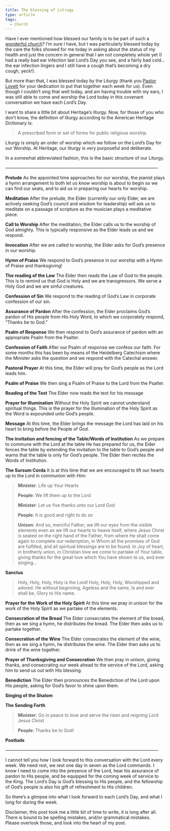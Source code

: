 ```yaml
---
title: The blessing of Litrugy
type: article
tags:
  - Church
---
```


Have I ever mentioned how blessed our family is to be part of such a [wonderful church](http://www.heritagecenterville.org)? I’m sure I have, but I was particularly blessed today by the care the folks showed for me today in asking about the status of my health and just the concern in general that I am not completely whole yet (I had a really bad ear infection last Lord’s Day you see, and a fairly bad cold… the ear infection lingers and I still have a cough that’s becoming a dry cough, yeck!).

But more than that, I was blessed today by the Liturgy (thank you [Pastor Lovett](http://www.heritagecenterville.org/marionsblog/) for your dedication to put that together each week for us). Even though I couldn’t sing that well today, and am having trouble with my ears, I was still able to come and worship the Lord today in this covenant conversation we have each Lord’s Day.

I want to share a little bit about Heritage’s liturgy. Now, for those of you who don’t know, the definition of liturgy according to the American Heritage Dictionary is:

> A prescribed form or set of forms for public religious worship.

Liturgy is simply an order of worship which we follow on the Lord’s Day for our Worship. At Heritage, our liturgy is very purposeful and deliberate.

In a somewhat abbreviated fashion, this is the basic structure of our Liturgy.

——————————————————————————————————-

**Prelude**
As the appointed time approaches for our worship, the pianist plays a hymn arrangement to both let us know worship is about to begin so we can find our seats, and to aid us in preparing our hearts for worship.

**Meditation**
After the prelude, the Elder (currently our only Elder, we are actively seeking God’s council and wisdom for leadership) will ask us to meditate on a passage of scripture as the musician plays a meditative piece.

**Call to Worship**
After the meditation, the Elder calls us to the worship of God almighty. This is typically responsive as the Elder leads us and we respond.

**Invocation**
After we are called to worship, the Elder asks for God’s presence in our worship.

**Hymn of Praise**
We respond to God’s presence in our worship with a Hymn of Praise and thanksgiving!

**The reading of the Law**
The Elder then reads the Law of God to the people. This is to remind us that God is Holy and we are transgressors. We serve a Holy God and we are sinful creatures.

**Confession of Sin**
We respond to the reading of God’s Law in corporate confession of our sin.

**Assurance of Pardon**
After the confession, the Elder proclaims God’s pardon of His people from His Holy Word, to which we corporately respond, “Thanks be to God.”

**Psalm of Response**
We then respond to God’s assurance of pardon with an appropriate Psalm from the Psalter.

**Confession of Faith**
After our Psalm of response we confess our faith. For some months this has been by means of the Heidelberg Catechism where the Minister asks the question and we respond with the Catechal answer.

**Pastoral Prayer**
At this time,  the Elder will pray for God’s people as the Lord leads him.

**Psalm of Praise**
We then sing a Psalm of Praise to the Lord from the Psalter.

**Reading of the Text**
The Elder now reads the text for his message

**Prayer for Illumination**
Without the Holy Spirit we cannot understand spiritual things. This is the prayer for the Illumination of the Holy Spirit as the Word is expounded unto God’s people.

**Message**
At this time, the Elder brings the message the Lord has laid on his heart to bring before the People of God.

**The invitation and fencing of the Table/Words of Institution**
As we prepare to commune with the Lord at the table He has prepared for us, the Elder fences the table by extending the invitation to the table to God’s people and warns that the table is only for God’s people. The Elder then recites the Words of Institution.

**The Sursum Corda**
It is at this time that we are encouraged to lift our hearts up to the Lord in communion with Him:

> **Minister**: Life up Your Hearts
>
> **People**: We lift them up to the Lord
>
> **Minister**: Let us five thanks unto our Lord God
>
> **People**: It is good and right to do so
>
> **Unison**: And so, merciful Father, we lift our eyes from the visible elements even as we lift our hearts to heave itself, where Jesus Christ is seated on the right hand of the Father, from where He shall come again to complete our redemption, in Whom all the promises of God are fulfilled, and all spiritual blessings are to be found. In Joy of heart, in brotherly union, in Christian love we come to partake of Your table, giving thanks for the great love which You have shown to us, and ever singing…

**Sanctus**

> Holy, Holy, Holy, Holy is the Lord!
> Holy, Holy, Holy, Worshipped and adored.
> He without beginning, Ageless and the same,
> Is and ever shall be, Glory to His name.

**Prayer for the Work of the Holy Spirit**
At this time we pray in unison for the work of the Holy Spirit as we partake of the elements.

**Consecration of the Bread**
The Elder consecrates the element of the bread, then as we sing a hymn, he distributes the bread. The Elder then asks us to partake together.

**Consecration of the Wine**
The Elder consecrates the element of the wine, then as we sing a hymn, he distributes the wine. The Elder then asks us to drink of the wine together.

**Prayer of Thanksgiving and Consecration**
We then pray in unison, giving thanks, and consecrating our week ahead to the service of the Lord, asking him to send us out with His blessing.

**Benediction**
The Elder then pronounces the Benediction of the Lord upon His people, asking for God’s favor to shine upon them.

**Singing of the Shalom**

**The Sending Forth**

> **Minister**: Go in peace to love and serve the risen and reigning Lord Jesus Christ
>
> **People**: Thanks be to God!

**Postlude**

——————————————————————————————————-

I cannot tell you how I look forward to this conversation with the Lord every week. We need rest, we rest one day in seven as the Lord commands. I know I need to come into the presence of the Lord, hear his assurance of pardon to His people, and be equipped for the coming week of service to the King. The Lord’s Day is God’s blessing to His people, and the fellowship of God’s people is also his gift of refreshment to His children.

So there’s a glimpse into what I look forward to each Lord’s Day, and what I long for during the week.

Disclaimer, this post took me a little bit of time to write, it is long after all. There is bound to be spelling mistakes, and/or grammatical mistakes. Please overlook those, and look into the heart of my post.
